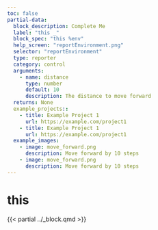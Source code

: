 ```yaml
---
toc: false
partial-data:
  block_description: Complete Me
  label: "this _"
  block_spec: "this %env"
  help_screen: "reportEnvironment.png"
  selector: "reportEnvironment"
  type: reporter
  category: control
  arguments:
    - name: distance
      type: number
      default: 10
      description: The distance to move forward
  returns: None
  example_projects::
    - title: Example Project 1
      url: https://example.com/project1
    - title: Example Project 1
      url: https://example.com/project1
  example_images:
    - image: move_forward.png
      description: Move forward by 10 steps
    - image: move_forward.png
      description: Move forward by 10 steps
---
```


# this {.unnumbered}

{{< partial ../_block.qmd >}}

